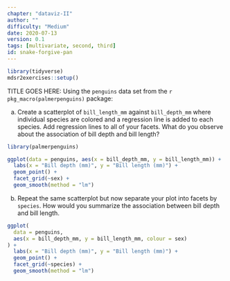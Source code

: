 ```yaml
---
chapter: "dataviz-II"
author: ""
difficulty: "Medium"
date: 2020-07-13 
version: 0.1
tags: [multivariate, second, third]
id: snake-forgive-pan
---
```


```r
library(tidyverse)
mdsr2exercises::setup()
```


TITLE GOES HERE: Using the `penguins` data set from the `r pkg_macro(palmerpenguins)` package:


a. Create a scatterplot of `bill_length_mm` against `bill_depth_mm` where individual species are colored and a regression line is added to each species. Add regression lines to all of your facets.
What do you observe about the association of bill depth and bill length?

<!--begin-answer-->

```r
library(palmerpenguins)
```

```r
ggplot(data = penguins, aes(x = bill_depth_mm, y = bill_length_mm)) +
  labs(x = "Bill depth (mm)", y = "Bill length (mm)") +
  geom_point() +
  facet_grid(~sex) +
  geom_smooth(method = "lm")
```



<!--end-answer-->

b. Repeat the same scatterplot but now separate your plot into facets by `species`.
How would you summarize the association between bill depth and bill length.

<!--begin-answer-->

```r
ggplot(
  data = penguins, 
  aes(x = bill_depth_mm, y = bill_length_mm, colour = sex)
) +
  labs(x = "Bill depth (mm)", y = "Bill length (mm)") +
  geom_point() +
  facet_grid(~species) +
  geom_smooth(method = "lm")
```



<!--end-answer-->



